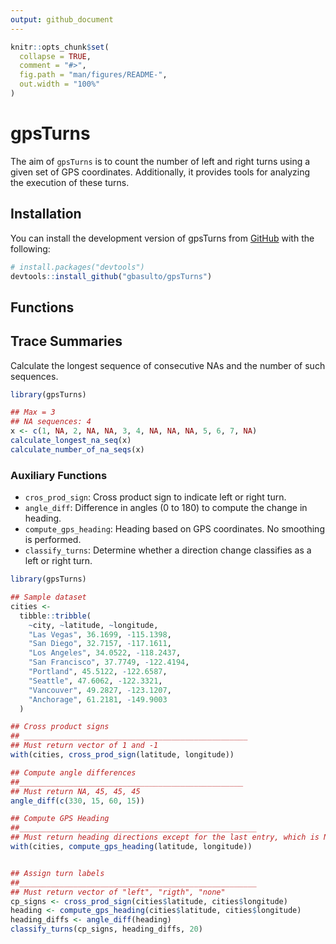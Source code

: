 ```yaml
---
output: github_document
---
```


<!-- README.md is generated from README.Rmd. Please edit that file -->

```r
knitr::opts_chunk$set(
  collapse = TRUE,
  comment = "#>",
  fig.path = "man/figures/README-",
  out.width = "100%"
)
```

# gpsTurns

<!-- badges: start -->

<!-- badges: end -->

The aim of `gpsTurns` is to count the number of left and right turns using a given set of GPS coordinates. Additionally, it provides tools for analyzing the execution of these turns.

## Installation

You can install the development version of gpsTurns from [GitHub](https://github.com/) with the following:

``` r
# install.packages("devtools")
devtools::install_github("gbasulto/gpsTurns")
```

## Functions

## Trace Summaries

Calculate the longest sequence of consecutive NAs and the number of such sequences.

```r

library(gpsTurns)

## Max = 3
## NA sequences: 4
x <- c(1, NA, 2, NA, NA, 3, 4, NA, NA, NA, 5, 6, 7, NA)
calculate_longest_na_seq(x)
calculate_number_of_na_seqs(x)
```

### Auxiliary Functions

-   `cros_prod_sign`: Cross product sign to indicate left or right turn.
-   `angle_diff`: Difference in angles (0 to 180) to compute the change in heading.
-   `compute_gps_heading`: Heading based on GPS coordinates. No smoothing is performed.
-   `classify_turns`: Determine whether a direction change classifies as a left or right turn.

```r

library(gpsTurns)

## Sample dataset
cities <-
  tibble::tribble(
    ~city, ~latitude, ~longitude,
    "Las Vegas", 36.1699, -115.1398,
    "San Diego", 32.7157, -117.1611,
    "Los Angeles", 34.0522, -118.2437,
    "San Francisco", 37.7749, -122.4194,
    "Portland", 45.5122, -122.6587,
    "Seattle", 47.6062, -122.3321,
    "Vancouver", 49.2827, -123.1207,
    "Anchorage", 61.2181, -149.9003
  )

## Cross product signs
## __________________________________________________
## Must return vector of 1 and -1
with(cities, cross_prod_sign(latitude, longitude))

## Compute angle differences
##__________________________________________________
## Must return NA, 45, 45, 45
angle_diff(c(330, 15, 60, 15))

## Compute GPS Heading
##_____________________________________________________
## Must return heading directions except for the last entry, which is NA
with(cities, compute_gps_heading(latitude, longitude))


## Assign turn labels
##_____________________________________________________
## Must return vector of "left", "rigth", "none"
cp_signs <- cross_prod_sign(cities$latitude, cities$longitude)
heading <- compute_gps_heading(cities$latitude, cities$longitude)
heading_diffs <- angle_diff(heading)
classify_turns(cp_signs, heading_diffs, 20)
```
